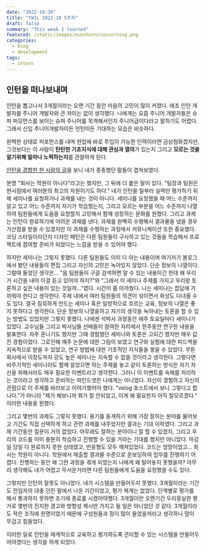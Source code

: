 ```yaml
---
date: "2022-10-30"
title: "tWIL 2022.10 5주차"
draft: false
summary: "This week I learned"
featured: /static/images/eunchurn/concerning.png
categories:
  - blog
  - development
tags:
  - intern
---
```


## 인턴을 떠나보내며

인턴을 뽑고나서 3개월이라는 오랜 기간 동안 마음의 고민이 많이 커졌다. 애초 인턴 개발자를 주니어 개발자와 큰 차이는 없이 생각했다. 나에게는 요즘 주니어 개발자들은 슈퍼 퍼모먼스를 보이는 슈퍼 주니어를 목격해서인지 주니어급이다라고 말하기도 어렵다. 그래서 신입 주니어개발자이든 인턴이든 기대하는 모습은 비슷하다.

완벽한 상태로 퍼포먼스를 내며 현업에 바로 투입이 가능한 인력이라면 금상첨화겠지만, 그것보다는 이 사람이 **탄탄한 기초지식에 대해 관심과 열의**가 있는지 그리고 **모르는 것을 알기위해 얼마나 노력하는지**를 관찰하게 된다.

[인턴을 경함한 한 사람의 글](https://velog.io/@young_pallete/%ED%94%84%EB%A1%A0%ED%8A%B8%EC%97%94%EB%93%9C-%EA%B0%9C%EB%B0%9C-%EC%9D%B8%ED%84%B4%EC%83%9D%ED%99%9C%EC%9D%84-%EB%81%9D%EB%82%B4%EA%B3%A0)을 보니 내가 종종했던 말들이 겹쳐보였다.

분명 "회사는 학원이 아니다"라고는 했지만, 그 뒤에 더 붙은 말이 있다. "팀장과 팀원은 현시점에서 여러분의 최고의 자원이기도 하다." 내가 인턴을 일부러 실력만 평가하기 위해 세미나를 요청하거나 과제를 내는 것이 아니다. 세미나를 요청했을 때 어느 수준까지 알고 있고 어느 수준까지 자기가 학습했는지, 그리고 모르는 부분을 어느 수준까지 나열하여 팀원들에게 도움을 요청할지 고민해서 함께 성장하는 문화를 원했다. 그리고 과제는 인턴이 완료하기에 어려운 과제를 낸다. 과제를 완벽히 수행해서 결과물을 냈을 경우 가산점을 받을 수 있겠지만 이 과제를 수행하는 과정에서 커뮤니케이션 또한 중요했다. 코딩 스타일이라던지 디자인 패턴은 다른 팀원들이 구사하고 있는 것들을 학습해서 프로젝트에 참여할 준비가 되었다는 느낌을 받을 수 있어야 했다.

하지만 세미나는 그렇지 못했다. 다른 팀원들도 이미 다 아는 내용이며 여기저기 블로그에서 봤던 내용들의 편집 그리고 자신의 고민은 녹아있지 않았다. 단순 정보의 나열이다. 그럴때 들었던 생각은... "음 팀원들이 구글 검색하면 알 수 있는 내용이긴 한데 왜 우리가 시간을 내어 이걸 듣고 있어야 하지?"와 "그래서 이 세미나 주제를 가지고 우리랑 토론하고 싶은 내용이 있는 것일까..."였다. 시간이 좀 아까웠다. 나는 세미나는 잡담에 가까워야 한다고 생각한다. 주제 내에서 여러 팀원들의 의견이 섞이면서 화성도 다녀올 수 도 있다. 결국 침묵하게 만드는 세미나 혹은 일방적으로 흐르는 교육, 정보의 나열은 좋지 못하다고 생각한다. 단순 정보의 나열을하고 자기의 생각을 녹아내는 토론을 할 수 있는 방법도 있었지만 그렇지 못했다. 나에겐 석박사 과정동안 매주 토요일마다 세미나가 있었다. 교수님들 그리고 박사님들 선배들이 참여한 자리에서 한주동안 연구한 내용을 발표한다. 자주 혼나기도 했지만 그때 경험했던 세미나와 토론은 고되긴 했지만 매우 값진 경험이었다. 그로인해 매주 논문에 대한 그림이 보였고 연구와 실험에 대한 피드백을 지속적으로 받을 수 있었고, 연구 방법에 대한 기초적인 지식들을 쌓을 수 있었다. 무튼 회사에서 이정도까지 강도 높은 세미나는 지속할 수 없을 것이라고 생각한다. 그렇다면 비주기적인 세미나라도 함께 알았으면 하는 주제를 놓고 같이 토론하는 방식은 자기 자신을 위해서라도 매우 필요한 이벤트라고 생각한다. 그러니 이 이벤트를 숙제를 처리하는 것이라고 생각하고 준비하는 마인드셋은 나에게는 아니었다. 자신이 경험하고 자신의 관점으로 이 주제를 바라보고 이야기했어야 했다. "velog 포스트에서 보니 그렇다고 합니다."가 아니라 "제가 해보니까 뭐가 잘 안되었고, 이게 왜 필요한지 아직 잘모르겠다." 이러한 내용을 원했다.

그리고 몇번의 과제도 그렇지 못했다. 용기를 돋게하기 위해 가장 잘하는 분야를 물어보고 기간도 직접 선택하게 하고 관련 과제를 내주었지만 결과는 기대 이하였다. 그리고 과제 기간동안 질문이 거의 없었다. 아무래도 잘하는 분야이니 잘 할 수 있겠지, 그리고 우리의 코드를 이미 충분히 학습하고 진행할 수 있을 거라는 기대를 했지만 아니었다. 마감일 당일 다 완료하지 못한 상태였고, 반응형도 모두 깨져있었다. 코드는 엉망이었고... 회사는 학원이 아니다. 학원에서 제출할 결과물 수준으로 온보딩하여 업무를 진행하기 어렵다. 진행하는 동안 왜 그런 과정을 겪게 되었는지 나에게 왜 털어놓지 못했을까? 아무리 생각해도 내가 어렵고 무서운거라면 다른 팀원들에게 도움을 요청했을 수도 있다.

그렇지만 인턴의 잘못도 아니었다. 내가 시스템을 만들어두지 못했다. 3개월이라는 기간도 전임자의 대충 던진 말에서 나온 기간이었고, 평가 체계는 없었다. 단계별로 평가를 해서 통과하지 못하면 조기에 종료를 시켰어야했다. 3개월이란 오랜기간 두리뭉실한 평가로 몇번의 진지한 경고와 방향성 제시만 가지고 될 일은 아니었던 것 같다. 3개월이라도 작은 조직에 한명이었기 때문에 구성원들과 정이 많이 들었을꺼라고 생각하니 맘이 무겁고 힘들었다.

이러한 일로 인턴을 체계적으로 교육하고 평가하도록 관리할 수 있는 시스템을 만들어두어야겠다는 생각을 하게 되었다.
